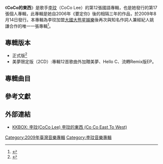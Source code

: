 {{Infobox Album
| Name  = CoCo的東西<br /><small>CoCo East To West</small>
| Type  = studio
| Cover  = 
| Artist  = [[李玟|李玟]]
| Recorded   = 2008年－2009年
| Released   = 2009年8月14日<ref>{{Cite web |url=https://music.apple.com/tw/album/%E6%9D%8E%E7%8E%9F%E7%9A%84%E6%9D%B1%E8%A5%BF/717102019 |title=李玟 / 李玟的東西 - Apple Music |access-date=2021-06-14 |archive-date=2021-06-14 |archive-url=https://web.archive.org/web/20210614112530/https://music.apple.com/tw/album/%E6%9D%8E%E7%8E%9F%E7%9A%84%E6%9D%B1%E8%A5%BF/717102019 }}</ref><br>2010年3月17日(美夢限定版)<ref>{{Cite web |url=https://www.ccr.com.tw/goods/187127 |title=李玟 / COCO的東西 EAST TO WEST 2010美夢限定版 (2CD) - 佳佳唱片 |access-date=2021-06-14 |archive-date=2021-07-11 |archive-url=https://web.archive.org/web/20210711133158/https://www.ccr.com.tw/goods/187127 }}</ref>
| Genre = [[國語流行音樂|國語流行音樂]]
| Label = [[大國大熊星娛樂|大國大熊星娛樂]] 
| Last album = [[1994-2008年豪華典藏精選|1994-2008年豪華典藏精選]]<br />（2008年）
| This album = '''CoCo的東西'''<br />（2009年）
| Next album = [[盛開|盛開]]<br />（2013年）
| Misc  = {{Extra chronology 2
  | Artist      = [[李玟|李玟]]錄音室專輯
  | Type        = studio
  | Last album = [[要定你|要定你]]<br />（2006年）
  | This album  = '''CoCo的東西'''<br />（2009年）
  | Next album  = [[盛開|盛開]]<br />（2013年）
  }}
}}

《'''CoCo的東西'''》是歌手[[李玟|李玟]]（CoCo Lee）的第12張國語專輯，也是她發行的第17張個人專輯，此專輯是她自2006年《要定你》後的相隔三年的作品，於2009年8月14日發行。本專輯為李玟加盟[[大國大熊星娛樂|大國大熊星娛樂]]後再次與知名作詞人兼經紀人姚謙合作的唯一一張專輯<ref>{{Cite web |url=http://www.iwant-radio.com/showinformation.php?sisn=14394 |title=李玟 / CoCo的東西 - 銀河網路電台 |accessdate=2019-03-05 |archive-date=2019-03-06 |archive-url=https://web.archive.org/web/20190306043157/http://www.iwant-radio.com/showinformation.php?sisn=14394 |dead-url=no }}</ref>。

== 專輯版本 ==
*正式版<ref name=":3">{{cite web|url=http://cocolee0117.blogspot.com/2015/10/blog-post_23.html|title=《CoCo的東西》專封|author=李玟CoCo的世界|date=2015年10月26日|work=Blogspot|accessdate=2021年1月5日|archive-date=2021年1月7日|archive-url=https://web.archive.org/web/20210107085604/http://cocolee0117.blogspot.com/2015/10/blog-post_23.html|dead-url=no}}</ref>
*美夢限定版（2CD）:專輯12首歌曲外加贈美夢、Hello C、流轉Remix版EP。

== 專輯曲目 ==
{{Tracklist
| headline = 
| total_length = 36:17

| title1 = 愛要現在
| note1 = Love Now (Maybe)
| longnote1 = 
| music1 = {{link-en|Alan Sampson}}<br>[[Jay_Sean|Jay Sean]]
| lyrics1 = 戴緯寧
| arranger1 = {{link-en|Jae Chong}}
| producer1 = Jae Chong
| length1 = 3:30

| title2 = Party Time
| note2 = 
| longnote2 = 首波主打
| music2 = 周瑩
| lyrics2 = 周瑩
| arranger2 = 劉文仁
| producer2 = 王爺斯禹
| length2 = 4:02

| title3 = 美麗的主題曲
| note3 = Beautiful Theme Song
| longnote3 = 第二波主打
| music3 = [[方大同|方大同]]
| lyrics3 = [[姚謙|姚謙]]
| arranger3 = 方大同
| producer3 = 方大同<br>[[Edward_Chan|Edward Chan]]<br>Charles Lee
| length3 = 3:40

| title4 = 流轉
| note4 = Turn
| longnote4 = 第三波主打
| music4 = 曲世聰
| lyrics4 = 姚謙
| arranger4 = 曲世聰
| producer4 = 聞震
| length4 = 4:29

| title5 = BYOB
| note5 = 
| longnote5 = 第四波主打
| music5 = Jae Chong
| lyrics5 = 姚謙
| arranger5 = Jae Chong
| producer5 = Jae Chong
| length5 = 3:28

| title6 = Ready Or Not
| note6 = 
| longnote6 = 
| music6 = Jae Chong
| lyrics6 = 葉蔓
| arranger6 = Jae Chong
| producer6 = Jae Chong
| length6 = 3:36

| title7 = 影子
| note7 = Shadow
| longnote7 = 
| music7 = [[劉偉德|劉偉德]]
| lyrics7 = 姚謙
| arranger7 = 劉文仁
| producer7 = 王爺斯禹
| length7 = 3:33

| title8 = 三角心
| note8 = 3 Hearts
| longnote8 = 
| music8 = 方大同
| lyrics8 = 方大同
| arranger8 = 方大同
| producer8 = 方大同<br>Edward Chan<br>Charles Lee
| length8 = 3:57

| title9 = 我愛看電影
| note9 = I Love Movies
| longnote9 = 
| music9 = Kevin Kumar<br>Sean Kumar
| lyrics9 = 姚謙
| arranger9 = Kevin Kumar<br>Sean Kumar
| producer9 = {{link-en|Jim Lee (李振權)|Jim Lee (record producer)}}
| length9 = 5:11

| title10 = 既然愛了
| note10 = Already Loved
| longnote10 = 
| music10 = Jae Chong
| lyrics10 = 徐博垚
| arranger10 = Jae Chong
| producer10 = Jae Chong
| length10 = 3:03

| title11 = 東西
| note11 = East West
| longnote11 = 
| music11 = 王爺斯禹
| lyrics11 = 姚謙
| arranger11 = 劉文仁
| producer11 = 王爺斯禹
| length11 = 3:19

| title12 = I Have A Dream
| note12 = 
| longnote12 = 
| music12 = 陳科妤
| lyrics12 = 姚謙
| arranger12 = [[劉志遠_(香港音樂人)|劉志遠]]
| producer12 = Jim Lee (李振權)
| length12 = 3:55
}}

{{tracklist
| headline = CoCo的東西 2010美夢限定版 (CD 2)
| collapsed = yes
| total_length  = 15:12

| title1 = 美夢
| note1 = Younger and Longer
| longnote1 = [[芭比娃娃|芭比娃娃]]50週年版中文主題曲
| music1 = 陳穎見
| lyrics1 = 姚謙
| arranger1 = 陳穎見
| producer1 = 林毅 Isaac Lim
| length1 = 3:47

| title2 = Hello C
| note2 = 
| longnote2 = [[娃哈哈|娃哈哈]]HELLO-C飲料廣告曲
| music2 = 林毅 Isaac Lim
| lyrics2 = 姚謙
| arranger2 = 林毅 Isaac Lim
| producer2 = 林毅 Isaac Lim
| length2 = 4:28

| title3 = 流轉 (Remix版)
| note3 = Turn Remix
| longnote3 = 
| music3 = 曲世聰
| lyrics3 = 姚謙
| arranger3 = 曲世聰
| producer3 = 曲世聰
| length3 = 6:57
}}

== 參考文獻 ==
{{reflist}}

==外部連結==
*[https://www.kkbox.com/hk/tc/album/YSBjEe8yBbc3d0F1JBU1009H-index.html KKBOX: 李玟(CoCo Lee) 李玟的東西 (Co Co East To West)] {{Wayback|url=https://www.kkbox.com/hk/tc/album/YSBjEe8yBbc3d0F1JBU1009H-index.html |date=20190306043532 }}

{{CoCo}}

[[Category:2009年臺灣音樂專輯|Category:2009年臺灣音樂專輯]]
[[Category:李玟音樂專輯|Category:李玟音樂專輯]]